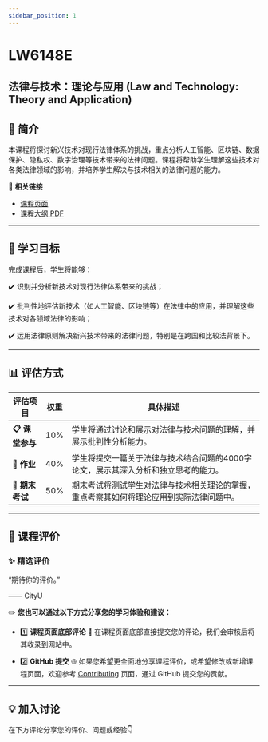 ```yaml
---
sidebar_position: 1
---
```


# LW6148E
## 法律与技术：理论与应用 (Law and Technology: Theory and Application)

## **📘 简介**
本课程将探讨新兴技术对现行法律体系的挑战，重点分析人工智能、区块链、数据保护、隐私权、数字治理等技术带来的法律问题。课程将帮助学生理解这些技术对各类法律领域的影响，并培养学生解决与技术相关的法律问题的能力。

🔗 **相关链接**
- [课程页面](https://www.cityu.edu.hk/catalogue/pg/202425/course/LW6148E.htm)
- [课程大纲 PDF](https://www.cityu.edu.hk/catalogue/pg/202425/course/LW6148E.pdf)

---

## **🎯 学习目标**

完成课程后，学生将能够：

✔️ 识别并分析新技术对现行法律体系带来的挑战；

✔️ 批判性地评估新技术（如人工智能、区块链等）在法律中的应用，并理解这些技术对各领域法律的影响；

✔️ 运用法律原则解决新兴技术带来的法律问题，特别是在跨国和比较法背景下。

---

## **📊 评估方式**

| **评估项目**          | **权重** | **具体描述**                                                                                       |
|----------------------|---------|---------------------------------------------------------------------------------------------------|
| **📋 课堂参与**       | 10%     | 学生将通过讨论和展示对法律与技术问题的理解，并展示批判性分析能力。                                |
| **📝 作业**           | 40%     | 学生将提交一篇关于法律与技术结合问题的4000字论文，展示其深入分析和独立思考的能力。               |
| **📂 期末考试**       | 50%     | 期末考试将测试学生对法律与技术相关理论的掌握，重点考察其如何将理论应用到实际法律问题中。          |

---

## **💬 课程评价**

### ✨ **精选评价**
<div className={commentStyles.commentBox}>
    <p className={commentStyles.commentText}>
        “期待你的评价。”
    </p>
    <p className={commentStyles.commentAuthor}>—— CityU</p>
</div>

✏️ **您也可以通过以下方式分享您的学习体验和建议：**

- 1️⃣ **课程页面底部评论**
💬 在课程页面底部直接提交您的评论，我们会审核后将其收录到网站中。

- 2️⃣ **GitHub 提交**
🌐 如果您希望更全面地分享课程评价，或希望修改或新增课程页面，欢迎参考 [Contributing](https://penjc.github.io/cityU-navigator/contributing) 页面，通过 GitHub 提交您的贡献。

---

## **💡 加入讨论**

在下方评论分享您的评价、问题或经验👇
<Utterances />